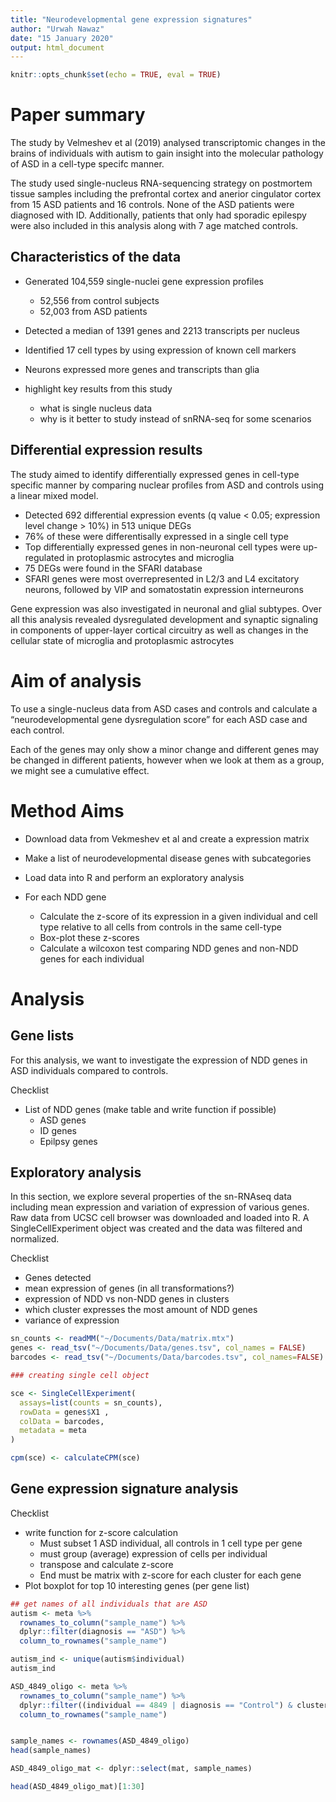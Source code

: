 ```yaml
---
title: "Neurodevelopmental gene expression signatures"
author: "Urwah Nawaz"
date: "15 January 2020"
output: html_document
---
```


```r
knitr::opts_chunk$set(echo = TRUE, eval = TRUE)
```

# Paper summary
The study by Velmeshev et al (2019) analysed transcriptomic changes in the brains of individuals with autism to gain insight into the molecular pathology of ASD in a cell-type specifc manner.

The study used single-nucleus RNA-sequencing strategy on postmortem tissue samples including the prefrontal cortex and anerior cingulator cortex from 15 ASD patients and 16 controls. None of the ASD patients were diagnosed with ID. Additionally, patients that only had sporadic epilespy were also included in this analysis along with 7 age matched controls.

## Characteristics of the data 

* Generated 104,559 single-nuclei gene expression profiles 

   * 52,556 from control subjects 
   * 52,003 from ASD patients 

* Detected a median of 1391 genes and 2213 transcripts per nucleus
* Identified 17 cell types by using expression of known cell markers
* Neurons expressed more genes and transcripts than glia 

* highlight key results from this study
    * what is single nucleus data 
    * why is it better to study instead of snRNA-seq for some scenarios 


## Differential expression results 

The study aimed to identify differentially expressed genes in cell-type specific manner by comparing nuclear profiles from ASD and controls using a linear mixed model. 

* Detected 692 differential expression events (q value < 0.05; expression level change > 10%) in 513 unique DEGs
* 76% of these were differentisally expressed in a single cell type
* Top differentially expressed genes in non-neuronal cell types were up-regulated in protoplasmic astrocytes and microglia 
* 75 DEGs were found in the SFARI database
* SFARI genes were most overrepresented in L2/3 and L4 excitatory neurons, followed by VIP and somatostatin expression interneurons 

Gene expression was also investigated in neuronal and glial subtypes. Over all this analysis revealed dysregulated development and synaptic signaling in components of upper-layer cortical circuitry as well as changes in the cellular state of microglia and protoplasmic astrocytes 




# Aim of analysis

To use a single-nucleus data from ASD cases and controls and calculate a "neurodevelopmental gene dysregulation score" for each ASD case and each control. 

Each of the genes may only show a minor change and different genes may be changed in different patients, however when we look at them as a group, we might see a cumulative effect. 


# Method Aims 

* Download data from Vekmeshev et al and create a expression matrix 

* Make a list of neurodevelopmental disease genes with subcategories

* Load data into R and perform an exploratory analysis 

* For each NDD gene 
    + Calculate the z-score of its expression in a given individual and cell type relative to all cells from controls in the same cell-type 
    + Box-plot these z-scores 
    + Calculate a wilcoxon test comparing NDD genes and non-NDD genes for each individual  


# Analysis 

## Gene lists

For this analysis, we want to investigate the expression of  NDD genes in ASD individuals compared to controls. 

Checklist

* List of NDD genes (make table and write function if possible)
   * ASD genes 
   * ID genes 
   * Epilpsy genes 

## Exploratory analysis 

 In this section, we explore several properties of the sn-RNAseq data including mean expression and variation of expression of various genes. Raw data from UCSC cell browser was downloaded and loaded into R. A SingleCellExperiment object was created and the data was filtered and normalized.

 Checklist 

 * Genes detected 
 * mean expression of genes (in all transformations?)
 * expression of NDD vs non-NDD genes in clusters 
 * which cluster expresses the most amount of NDD genes 
 * variance of expression 


```r
sn_counts <- readMM("~/Documents/Data/matrix.mtx")
genes <- read_tsv("~/Documents/Data/genes.tsv", col_names = FALSE)
barcodes <- read_tsv("~/Documents/Data/barcodes.tsv", col_names=FALSE)

### creating single cell object 

sce <- SingleCellExperiment(
  assays=list(counts = sn_counts),
  rowData = genes$X1 , 
  colData = barcodes,
  metadata = meta
)
```


```r

cpm(sce) <- calculateCPM(sce)

```


## Gene expression signature analysis 

Checklist 

* write function for z-score calculation 
   * Must subset 1 ASD individual, all controls in 1 cell type  per gene 
   * must group (average) expression of cells per individual 
   * transpose and calculate z-score 
   * End must be matrix with z-score for each cluster for each gene 


* Plot boxplot for top 10 interesting genes (per gene list)

```r
## get names of all individuals that are ASD 
autism <- meta %>%
  rownames_to_column("sample_name") %>%
  dplyr::filter(diagnosis == "ASD") %>% 
  column_to_rownames("sample_name")

autism_ind <- unique(autism$individual)
autism_ind
```

```r
ASD_4849_oligo <- meta %>% 
  rownames_to_column("sample_name") %>% 
  dplyr::filter((individual == 4849 | diagnosis == "Control") & cluster == "Oligodendrocytes") %>% 
  column_to_rownames("sample_name")


sample_names <- rownames(ASD_4849_oligo)
head(sample_names)
```

```r
ASD_4849_oligo_mat <- dplyr::select(mat, sample_names)

head(ASD_4849_oligo_mat)[1:30]
```
